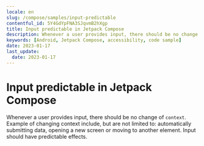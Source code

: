 ```yaml
---
locale: en
slug: /compose/samples/input-predictable
contentful_id: 5Y4GdYpFNA3SJqvmB2hXgp
title: Input predictable in Jetpack Compose
description: Whenever a user provides input, there should be no change of context.
keywords: [Android, Jetpack Compose, accessibility, code sample]
date: 2023-01-17
last_update:
  date: 2023-01-17
---
```


# Input predictable in Jetpack Compose

Whenever a user provides input, there should be no change of `context`. Example of changing context include, but are not limited to: automatically submitting data, opening a new screen or moving to another element. Input should have predictable effects.

<CodeSample id="input-predictable" platform="compose" locale="en"/>
